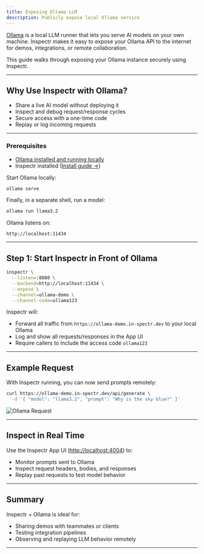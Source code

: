 ```yaml
---
title: Exposing Ollama LLM
description: Publicly expose local Ollama service
---
```


[//]: # (# 🧠 Exposing Ollama with Inspectr)



<FlowIngress client:only="react" />

[Ollama](https://ollama.com) is a local LLM runner that lets you serve AI models on your own machine. Inspectr makes it easy to expose your Ollama API to the internet for demos, integrations, or remote collaboration.

This guide walks through exposing your Ollama instance securely using Inspectr.

---

## Why Use Inspectr with Ollama?

* Share a live AI model without deploying it
* Inspect and debug request/response cycles
* Secure access with a one-time code
* Replay or log incoming requests

---

### Prerequisites

* [Ollama installed and running locally](https://github.com/ollama/ollama)
* Inspectr installed ([Install guide →](/docs/getting-started/installation))

Start Ollama locally:

```bash
ollama serve
```

Finally, in a separate shell, run a model:

```bash
ollama run llama3.2
```

Ollama listens on:

```
http://localhost:11434
```

---

## Step 1: Start Inspectr in Front of Ollama

```bash
inspectr \
  --listen=:8080 \
  --backend=http://localhost:11434 \
  --expose \
  --channel=ollama-demo \
  --channel-code=ollama123
```

Inspectr will:

* Forward all traffic from `https://ollama-demo.in-spectr.dev` to your local Ollama
* Log and show all requests/responses in the App UI
* Require callers to include the access code `ollama123`

---

## Example Request

With Inspectr running, you can now send prompts remotely:

```bash
curl https://ollama-demo.in-spectr.dev/api/generate \
  -d '{ "model": "llama3.2", "prompt": "Why is the sky blue?" }'
```


<Image src={ollamaReq} alt="Ollama Request" />

---

## Inspect in Real Time

Use the Inspectr App UI ([http://localhost:4004](http://localhost:4004)) to:

* Monitor prompts sent to Ollama
* Inspect request headers, bodies, and responses
* Replay past requests to test model behavior

---

## Summary

Inspectr + Ollama is ideal for:

* Sharing demos with teammates or clients
* Testing integration pipelines
* Observing and replaying LLM behavior remotely

---

[//]: # (## 📚 Related Topics)
[//]: # ()
[//]: # (* [Exposing Publicly →]&#40;/exposing/exposing-publicly&#41;)
[//]: # (* [Replay Requests →]&#40;/core-concepts/how-it-works&#41;)
[//]: # (* [Inspectr Architecture →]&#40;/core-concepts/architecture&#41;)
